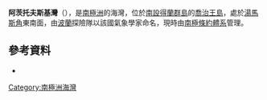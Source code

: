 {{Coord|62|9|S|58|29|W|display=title}}

'''阿茨托夫斯基灣'''（{{lang-pl|Zatoka Arctowskiego}}），是[[南極洲|南極洲]]的海灣，位於[[南設得蘭群島|南設得蘭群島]]的[[喬治王島|喬治王島]]，處於[[湯馬斯角|湯馬斯角]]東南面，由[[波蘭|波蘭]]探險隊以該國氣象學家命名，現時由[[南極條約體系|南極條約體系]]管理。

==參考資料==
* {{usgs-gazetteer|id=549}}

{{Antarctica-geo-stub}}
[[Category:南極洲海灣|Category:南極洲海灣]]